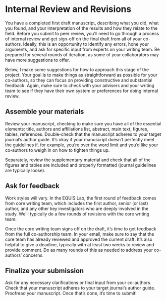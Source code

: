 # Internal Review and Revisions {#internalreview}

You have a completed first draft manuscript, describing what you did, what you found, and your interpretation of the results and how they relate to the field. Before you submit to peer review, you'll need to go through a process of internal review and get sign-off on the final draft from all of your co-authors. Ideally, this is an opportunity to identify any errors, hone your arguments, and ask for specific input from experts on your writing team. Be prepared for several rounds of iteration, as some of your collaborators may have more suggestions to offer.

Below, I make some suggestions for how to approach this stage of the project. Your goal is to make things as straightforward as possible for your co-authors, so they can focus on providing constructive and substantial feedback. Again, make sure to check with your advisers and your writing team to see if they have their own system or preferences for doing internal review.

## Assemble your materials

Review your manuscript, checking to make sure you have all of the essential elements: title, authors and affiliations list, abstract, main text, figures, tables, references. Double-check that the manuscript adheres to your target journal's author guide. It's okay if your manuscript doesn't perfectly meet the guidelines if, for example, you're over the word limit and you'd like your co-authors to weigh in on how to tighten things up.

Separately, review the supplementary material and check that all of the figures and tables are included and properly formatted (journal guidelines are typically loose).

## Ask for feedback

Work styles will vary. In the EQUIS Lab, the first round of feedback comes from core writing team, which includes the first author, senior (or last) author, and any other key investigators who are deeply involved in the study. We'll typically do a few rounds of revisions with the core writing team.

Once the core writing team signs off on the draft, it's time to get feedback from the full co-authorship team. In your email, make sure to say that the core team has already reviewed and approved the current draft. It's also helpful to give a deadline, typically with at least two weeks to review and provide comment. Do as many rounds of this as needed to address your co-authors' concerns.

## Finalize your submission

Ask for any necessary clarifications or final input from your co-authors. Check that your manuscript adheres to your target journal's author guide. Proofread your manuscript. Once that's done, it's time to submit!